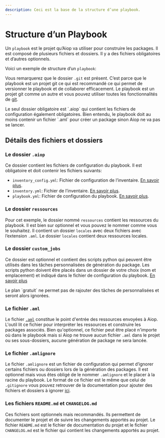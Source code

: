```yaml
---
description: Ceci est la base de la structure d’une playbook.
---
```


# Structure d’un Playbook

Un `playbook` est le projet qu’Aiop va utiliser pour construire les packages. Il est composé de plusieurs fichiers et dossiers. Il y a des fichiers obligatoires et d’autres optionnels.

Voici un exemple de structure d’un `playbook`:


<FileTree>
  <FileTree.Folder name="playbook" defaultOpen>
    <FileTree.Folder name=".git">
        <FileTree.File name="..." />
    </FileTree.Folder>
    <FileTree.Folder name=".aiop" defaultOpen>
        <FileTree.File name="inventory_config.yml" />
        <FileTree.File name="inventory.yml" />
        <FileTree.File name="playbook.yml" />
    </FileTree.Folder>
    <FileTree.Folder name="ressources" defaultOpen>
        <FileTree.Folder name="locales" defaultOpen>
            <FileTree.File name="resource_locale_1.txt" />
            <FileTree.File name="resource_locale_2.md" />
        </FileTree.Folder>
        <FileTree.File name="resources_locales.aml" />
        <FileTree.File name="resources_distantes.aml" />
    </FileTree.Folder>
    <FileTree.Folder name="custom_jobs" defaultOpen>
        <FileTree.File name="snake_case_lint.py" />
        <FileTree.File name="apply_patch.py" />
    </FileTree.Folder>
    <FileTree.File name=".amlignore" />
    <FileTree.File name="README.md" />
    <FileTree.File name="CHANGELOG.md" />
  </FileTree.Folder>
</FileTree>

Vous remarquerez que le dossier `.git` est présent. C’est parce que le playbook est un projet git ce qui est recommandé ce qui permet de versionner le playbook et de collaborer efficacement. Le playbook est un projet git comme un autre et vous pouvez utiliser toutes les fonctionnalités de [git](/docs/vocabulary#git).


<Callout type="info" emoji="ℹ️">
  Le seul dossier obligatoire est `.aiop` qui contient les fichiers de configuration également obligatoires. Bien entendu, le playbook doit au moins contenir un fichier `.aml` pour créer un package sinon Aiop ne va pas se lancer.
</Callout>

## Détails des fichiers et dossiers

### Le dossier `.aiop`

Ce dossier contient les fichiers de configuration du playbook. Il est obligatoire et doit contenir les fichiers suivants:

- `inventory_config.yml`: Fichier de configuration de l’inventaire. [En savoir plus](/docs/configurations/playbook#inventaire).
- `inventory.yml`: Fichier de l’inventaire. [En savoir plus](/docs/configurations/playbook#inventaire).
- `playbook.yml`: Fichier de configuration du playbook. [En savoir plus](/docs/configurations/playbook#base).

### Le dossier `ressources`

Pour cet exemple, le dossier nommé `ressources` contient les ressources du playbook. Il est bien sur optionnel et vous pouvez le nommer comme vous le souhaitez. Il contient un dossier `locales` avec deux fichiers avec l’extension `.aml`. Le dossier `locales` contient deux ressources locales.

### Le dossier `custom_jobs`

Ce dossier est optionnel et contient des scripts python qui peuvent être utilisés dans les tâches personnalisées de génération du package. Les scripts python doivent être placés dans un dossier de votre choix (nom et emplacement) et indiqué dans le fichier de configuration du playbook. [En savoir plus](/docs/configurations/playbook)

<Callout type="warning" emoji="⚠️">
  Le plan `gratuit` ne permet pas de rajouter des tâches de personnalisées et seront alors ignorées.
</Callout>

### Le fichier `.aml`


Le fichier [`.aml`](/docs/vocabulary#aml) constitue le point d'entrée des ressources envoyées à Aiop. L'outil lit ce fichier pour interpréter les ressources et construire les packages associés. Bien qu'optionnel, ce fichier peut être placé n'importe où dans le playbook mais si Aiop ne trouve aucun fichier `.aml` dans le projet ou ses sous-dossiers, aucune génération de package ne sera lancée.

### Le fichier `.amlignore`

Le fichier `.amlignore` est un fichier de configuration qui permet d’ignorer certains fichiers ou dossiers lors de la génération des packages. Il est optionnel mais vous êtes obligé de le nommer `.amlignore` et le placer à la racine du playbook. Le format de ce fichier est le même que celui de `.gitignore` vous pouvez retrouver de la documentation pour ajouter des fichiers et dossiers à ignorer [ici](https://git-scm.com/docs/gitignore).

### Les fichiers `README.md` et `CHANGELOG.md`

Ces fichiers sont optionnels mais recommandés. Ils permettent de documenter le projet et de suivre les changements apportés au projet. Le fichier `README.md` est le fichier de documentation du projet et le fichier `CHANGELOG.md` est le fichier qui contient les changements apportés au projet.

